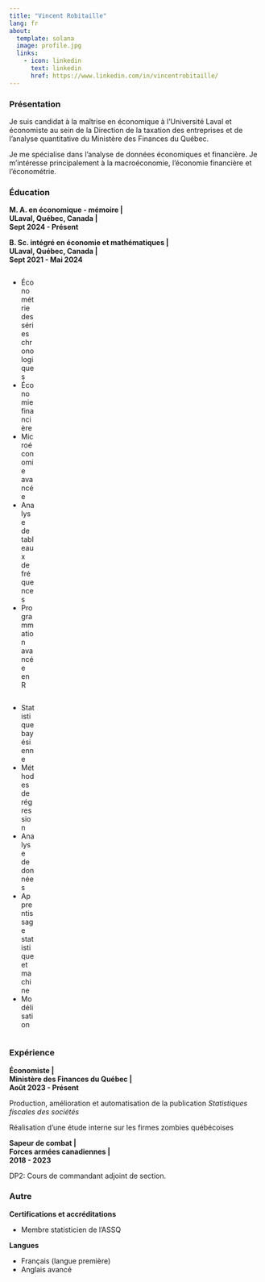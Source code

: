 ```yaml
---
title: "Vincent Robitaille"
lang: fr
about:
  template: solana
  image: profile.jpg
  links:
    - icon: linkedin
      text: linkedin
      href: https://www.linkedin.com/in/vincentrobitaille/
---
```


### Présentation

Je suis candidat à la maîtrise en économique à l'Université Laval et économiste au sein de la Direction de la taxation des entreprises et de l'analyse quantitative du Ministère des Finances du Québec.

Je me spécialise dans l'analyse de données économiques et financière. Je m'intéresse principalement à la macroéconomie, l'économie financière et l'économétrie.

### Éducation

**M. A. en économique - mémoire \| <br> ULaval, Québec, Canada \| <br> Sept 2024 - Présent**

**B. Sc. intégré en économie et mathématiques \| <br> ULaval, Québec, Canada \| <br> Sept 2021 - Mai 2024**

::::: {layout-ncol=2}
:::: {.column style="width: 10%;"}
  - Économétrie des séries chronologiques
  - Économie financière
  - Microéconomie avancée
  - Analyse de tableaux de fréquences
  - Programmation avancée en R
::::

:::: {.column style="width: 10%;"}
  - Statistique bayésienne
  - Méthodes de régression
  - Analyse de données
  - Apprentissage statistique et machine
  - Modélisation
::::
:::::


### Expérience

**Économiste \| <br> Ministère des Finances du Québec \| <br> Août 2023 - Présent**

Production, amélioration et automatisation de la publication *Statistiques fiscales des sociétés*

Réalisation d'une étude interne sur les firmes zombies québécoises

**Sapeur de combat \| <br> Forces armées canadiennes \| <br> 2018 - 2023**

DP2: Cours de commandant adjoint de section.

### Autre

**Certifications et accréditations**

  - Membre statisticien de l'ASSQ

**Langues**

  - Français (langue première)
  - Anglais avancé
